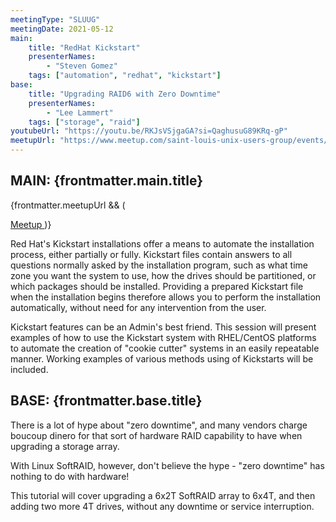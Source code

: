 ```yaml
---
meetingType: "SLUUG"
meetingDate: 2021-05-12
main:
    title: "RedHat Kickstart"
    presenterNames:
        - "Steven Gomez"
    tags: ["automation", "redhat", "kickstart"]
base:
    title: "Upgrading RAID6 with Zero Downtime"
    presenterNames:
        - "Lee Lammert"
    tags: ["storage", "raid"]
youtubeUrl: "https://youtu.be/RKJsVSjgaGA?si=QaghusuG89KRq-gP"
meetupUrl: "https://www.meetup.com/saint-louis-unix-users-group/events/277908687/"
---
```



## **MAIN:** {frontmatter.main.title}

{frontmatter.meetupUrl && (

<a href={frontmatter.meetupUrl}>
    <Icon name="mdi:meetup" class="inline" />
    Meetup
</a>
)}

<MeetingPresenter presenterNames={frontmatter.main.presenterNames} />

Red Hat's Kickstart installations offer a means to automate the installation process, either partially or fully. Kickstart files contain answers to all questions normally asked by the installation program, such as what time zone you want the system to use, how the drives should be partitioned, or which packages should be installed. Providing a prepared Kickstart file when the installation begins therefore allows you to perform the installation automatically, without need for any intervention from the user.

Kickstart features can be an Admin's best friend. This session will present examples of how to use the Kickstart system with RHEL/CentOS platforms to automate the creation of "cookie cutter" systems in an easily repeatable manner. Working examples of various methods using of Kickstarts will be included.

<Tags tags={frontmatter.main.tags} />

## **BASE:** {frontmatter.base.title}

<MeetingPresenter presenterNames={frontmatter.base.presenterNames} />

There is a lot of hype about "zero downtime", and many vendors charge boucoup dinero for that sort of hardware RAID capability to have when upgrading a storage array.

With Linux SoftRAID, however, don't believe the hype - "zero downtime" has nothing to do with hardware!

This tutorial will cover upgrading a 6x2T SoftRAID array to 6x4T, and then adding two more 4T drives, without any downtime or service interruption.

<Tags tags={frontmatter.base.tags} />
